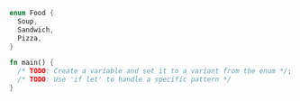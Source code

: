 ```rust
enum Food {
  Soup,
  Sandwich,
  Pizza,
}

fn main() {
  /* TODO: Create a variable and set it to a variant from the enum */;
  /* TODO: Use 'if let' to handle a specific pattern */
}

```